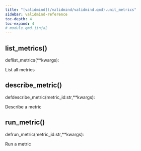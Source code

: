 ```yaml
---
title: "[validmind](/validmind/validmind.qmd).unit_metrics"
sidebar: validmind-reference
toc-depth: 4
toc-expand: 4
# module.qmd.jinja2
---
```


<!-- function.qmd.jinja2 -->

## list_metrics[()]{.muted}

<!-- signatures.jinja2 -->

::: {.signature}

<span class="kw">def</span><span class="name">list_metrics</span>(<span class="param"><span class="n">\*\*kwargs</span></span>):

:::

<!-- docstring.jinja2 -->

List all metrics

<!-- function.qmd.jinja2 -->

## describe_metric[()]{.muted}

<!-- signatures.jinja2 -->

::: {.signature}

<span class="kw">def</span><span class="name">describe_metric</span>(<span class="params"><span class="n">metric_id</span><span class="p">:</span><span class="nb">str</span><span class="muted">,</span></span><span class="params"><span class="n">\*\*kwargs</span></span>):

:::

<!-- docstring.jinja2 -->

Describe a metric

<!-- function.qmd.jinja2 -->

## run_metric[()]{.muted}

<!-- signatures.jinja2 -->

::: {.signature}

<span class="kw">def</span><span class="name">run_metric</span>(<span class="params"><span class="n">metric_id</span><span class="p">:</span><span class="nb">str</span><span class="muted">,</span></span><span class="params"><span class="n">\*\*kwargs</span></span>):

:::

<!-- docstring.jinja2 -->

Run a metric
